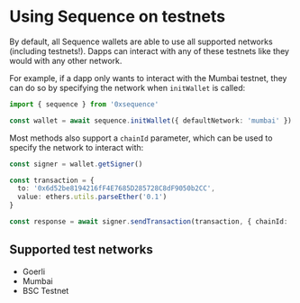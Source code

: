 # Using Sequence on testnets

By default, all Sequence wallets are able to use all supported networks (including testnets!). Dapps can interact with any of these testnets like they would with any other network.

For example, if a dapp only wants to interact with the Mumbai testnet, they can do so by specifying the network when `initWallet` is called:

```ts
import { sequence } from '0xsequence'

const wallet = await sequence.initWallet({ defaultNetwork: 'mumbai' })
```

Most methods also support a `chainId` parameter, which can be used to specify the network to interact with:

```ts
const signer = wallet.getSigner()

const transaction = {
  to: '0x6d52be8194216fF4E7685D285728C8dF9050b2CC',
  value: ethers.utils.parseEther('0.1')
}

const response = await signer.sendTransaction(transaction, { chainId: 'mumbai' })
```

## Supported test networks
- Goerli
- Mumbai
- BSC Testnet
